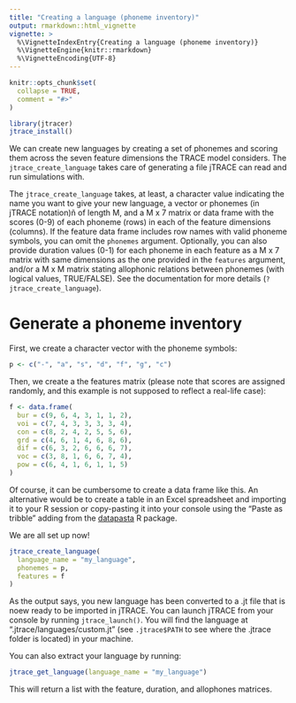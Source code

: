 ---
title: "Creating a language (phoneme inventory)"
output: rmarkdown::html_vignette
vignette: >
  %\VignetteIndexEntry{Creating a language (phoneme inventory)}
  %\VignetteEngine{knitr::rmarkdown}
  %\VignetteEncoding{UTF-8}
---

```{r, include = FALSE}
knitr::opts_chunk$set(
  collapse = TRUE,
  comment = "#>"
)
```

```{r prepare}
library(jtracer)
jtrace_install()
```

We can create new languages by creating a set of phonemes and scoring them across the seven feature dimensions the TRACE model considers. The `jtrace_create_language` takes care of generating a file jTRACE can read and run simulations with.

The `jtrace_create_language` takes, at least, a character value indicating the name you want to give your new language, a vector or phonemes (in jTRACE notation)ñ of length M, and a M x 7 matrix or data frame with the scores (0-9) of each phoneme (rows) in each of the feature dimensions (columns). If the feature data frame includes row names with valid phoneme symbols, you can omit the `phonemes` argument. Optionally, you can also provide duration values (0-1) for each phoneme in each feature as a M x 7 matrix with same dimensions as the one provided in the `features` argument, and/or a M x M matrix stating allophonic relations between phonemes (with logical values, TRUE/FALSE). See the documentation for more details (`?jtrace_create_language`).

# Generate a phoneme inventory

First, we create a character vector with the phoneme symbols:

```{r phonemes}
p <- c("-", "a", "s", "d", "f", "g", "c") 
```

Then, we create a the features matrix (please note that scores are assigned randomly, and this example is not supposed to reflect a real-life case):

```{r features}
f <- data.frame(
  bur = c(9, 6, 4, 3, 1, 1, 2),
  voi = c(7, 4, 3, 3, 3, 3, 4),
  con = c(8, 2, 4, 2, 5, 5, 6),
  grd = c(4, 6, 1, 4, 6, 8, 6),
  dif = c(6, 3, 2, 6, 6, 6, 7),
  voc = c(3, 8, 1, 6, 6, 7, 4),
  pow = c(6, 4, 1, 6, 1, 1, 5)
)
```

Of course, it can be cumbersome to create a data frame like this. An alternative would be to create a table in an Excel spreadsheet and importing it to your R session or copy-pasting it into your console using the "Paste as tribble" adding from the [datapasta](https://github.com/MilesMcBain/datapasta) R package. 

We are all set up now!

```{r language_create}
jtrace_create_language(
  language_name = "my_language",
  phonemes = p,
  features = f
)
```

As the output says, you new language has been converted to a .jt file that is noew ready to be imported in jTRACE. You can launch jTRACE from your console by running `jtrace_launch()`. You will find the language at ".jtrace/languages/custom.jt" (see `.jtrace$PATH` to see where the .jtrace folder is located) in your machine.


You can also extract your language by running:

```{r language_get}
jtrace_get_language(language_name = "my_language")
```

This will return a list with the feature, duration, and allophones matrices.
